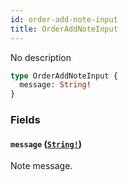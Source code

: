 ```yaml
---
id: order-add-note-input
title: OrderAddNoteInput
---
```


No description

```graphql
type OrderAddNoteInput {
  message: String!
}
```

### Fields

#### `message` ([`String!`](/docs/developer/api-reference/scalars/string))

Note message.
